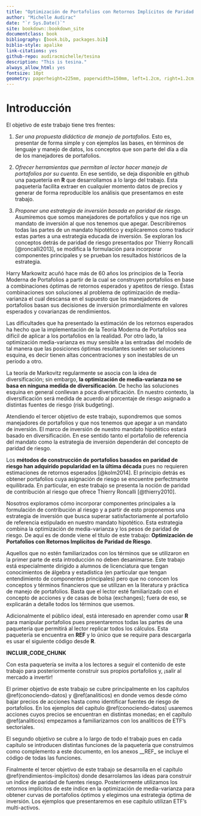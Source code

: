 ```yaml
---
title: "Optimización de Portafolios con Retornos Implícitos de Paridad de Riesgo"
author: "Michelle Audirac"
date: "`r Sys.Date()`"
site: bookdown::bookdown_site
documentclass: book
bibliography: [book.bib, packages.bib]
biblio-style: apalike
link-citations: yes
github-repo: audiracmichelle/tesina
description: "This is tesina."
always_allow_html: yes
fontsize: 10pt
geometry: paperheight=225mm, paperwidth=150mm, left=1.2cm, right=1.2cm, top=2cm, bottom=2cm
---
```


#  Introducción

El objetivo de este trabajo tiene tres frentes:

1. *Ser una propuesta didáctica de manejo de portafolios*. Esto es, presentar de forma simple y con ejemplos las bases, en términos de lenguaje y manejo de datos, los conceptos que son parte del día a día de los manejadores de portafolios. 

2. *Ofrecer herramientas que permitan al lector hacer manejo de portafolios por su cuenta*. En ese sentido, se deja disponible en github una paquetería en **R** que desarrollamos a lo largo del trabajo. Esta paquetería facilita extraer en cualquier momento datos de precios y generar de forma reproducible los análisis que presentamos en este trabajo.

3. *Proponer una estrategia de inversión basada en paridad de riesgo*. Asumiremos que somos manejadores de portafolios y que nos rige un mandato de inversión al que nos tenemos que apegar. Describiremos todas las partes de un mandato hipotético y explicaremos como traducir estas partes a una estrategia educada de inversión. Se exploran los conceptos detrás de paridad de riesgo presentados por Thierry Roncalli [@roncalli2013], se modifica la formulación para incorporar componentes principales y se prueban los resultados históricos de la estrategia.

Harry Markowitz acuñó hace más de 60 años los principios de la Teoría Moderna de Portafolios a partir de la cual se construyen portafolios en base a combinaciones óptimas de retornos esperados y apetitos de riesgo. Éstas combinaciones son soluciones al problema de optimización de media-varianza el cual descansa en el supuesto que los manejadores de portafolios basan sus decisiones de inversión primordialmente en valores esperados y covarianzas de rendimientos.

Las dificultades que ha presentado la estimación de los retornos esperados ha hecho que la implementación de la Teoría Moderna de Portafolios sea difícil de aplicar a los portafolios en la realidad. Por otro lado, la optimización media-varianza es muy sensible a las entradas del modelo de tal manera que las posiciones óptimas resultantes suelen ser soluciones esquina, es decir tienen altas concentraciones y son inestables de un período a otro. 

La teoría de Markovitz regularmente se asocia con la idea de diversificación; sin embargo, **la optimización de media-varianza no se basa en ninguna medida de diversificación**. De hecho las soluciones esquina en general conllevan a poca diversificación. En nuestro contexto, la diversificación será medida de acuerdo al porcentaje de riesgo asignado a distintas fuentes de riesgo (risk budgeting).

Atendiendo el tercer objetivo de este trabajo, supondremos que somos manejadores de portafolios y que nos tenemos que apegar a un mandato de inversión. El marco de inversión de nuestro mandato hipotético estará basado en diversificación. En ese sentido tanto el portafolio de referencia del mandato como la estrategia de inversión dependerán del concepto de paridad de riesgo.

Los **métodos de construcción de portafolios basados en paridad de riesgo han adquirido popularidad en la última década** pues no requieren estimaciones de retornos esperados [@kolm2014]. El principio detrás es obtener portafolios cuya asignación de riesgo  se encuentre perfectmante equilibrada. En particular, en este trabajo se presenta la noción de paridad de contribución al riesgo que ofrece Thierry Roncalli [@thierry2010].

Nosotros exploramos cómo incorporar componentes principales a la formulación de contribución al riesgo y a partir de esto proponemos una estrategia de inversión que busca superar satisfactoriamente al portafolio de referencia estipulado en nuestro mandato hipotético. Esta estrategia combina la optimización de media-varianza y los pesos de paridad de riesgo. De aquí es de donde viene el título de este trabajo: **Optimización de Portafolios con Retornos Implícitos de Paridad de Riesgo**.

Aquellos que no estén familiarizados con los términos que se utilizaron en la primer parte de esta introducción no deben desanimarse. Este trabajo está especialmente dirigido a alumnos de licenciatura que tengan conocimientos de álgebra y estadística (en particular que tengan entendimiento de componentes principales) pero que no conocen los conceptos y términos financieros que se utilizan en la literatura y práctica de manejo de portafolios. Basta que el lector esté familiarizado con el concepto de acciones y de casas de bolsa (exchanges); fuera de eso, se explicarán a detalle todos los términos que usemos.

Adicionalmente el público ideal, está interesado en aprender como usar **R** para manipular portafolios pues presentaremos todas las partes de una paquetería que permitirá al lector replicar todos los cálculos. Esta paquetería se encuentra en __REF__ y lo único que se require para descargarla es usar el siguiente código desde **R**.

__INCLUIR_CODE_CHUNK__

Con esta paquetería se invita a los lectores a seguir el contenido de este trabajo para posteriormente construir sus propios portafolios y, ¡salir al mercado a invertir! 

El primer objetivo de este trabajo se cubre principalmente en los capítulos \@ref(conociendo-datos) y \@ref(analiticos) en donde vemos desde cómo bajar precios de acciones hasta como identificar fuentes de riesgo de portafolios. En los ejemplos del capítulo \@ref(conociendo-datos) usaremos acciones cuyos precios se encuentran en distintas monedas; en el capítulo \@ref(analiticos) empezamos a familiarizarnos con los analíticos de ETF's sectoriales.

El segundo objetivo se cubre a lo largo de todo el trabajo pues en cada capítulo se introducen distintas funciones de la paquetería que construimos como complemento a este documento, en los anexos __REF_ se incluye el código de todas las funciones. 

Finalmente el tercer objetivo de este trabajo se desarrolla en el capítulo \@ref(rendimientos-implicitos) donde desarrolamos las ideas para construir un índice de paridad de fuentes riesgo. Posteriormente utilizamos los retornos implícitos de este índice en la optimización de media-varianza para obtener curvas de portafolios óptimos y elegimos una estrategia óptima de inversión. Los ejemplos que presentaremos en ese capítulo utilizan ETF's multi-activos.

<!-- Es importante mencionar que la estrategia de inversión que presentamos en __REF__ no recomendamos que se utilice directamente sobre acciones. Por esto se familiariza al lector con los ETF's y se le recomienda al lector que va empezar a invertir que primero se familiarice con hacer operaciones con estos instrumentos. Al final del trabajo se comparten ideas de los siguientes pasos a seguir para complemetar la estrategia que presentamos en este trabajo y empezar a construir portafolios más complejos. -->


<!-- celebrar la belleza de las matematicas, sus aplicaciones, el material didactico y el codigo abierto -->

<!-- controlar la asignación de riesgo de un portafolio -->

<!-- TRABAJO AUTOCONTENIDO -->

<!-- ** Manejo de portafolios para codeadores** -->

<!-- La primer versión de mi tesis se concentraba en teoría de la medida. Aunque dedique oras, relamente no entendía como aplicar esos conceptos para invertir en la activos en el mundo real. -->
<!-- conclusiones: en principio quería cubrir bonos mexicanos pero se iba a extender demasiado a un libro, esperemos que  -->


<!-- ```{r setup, include=FALSE} -->
<!-- knitr::opts_chunk$set(echo = TRUE,  -->
<!--                       warning = FALSE,  -->
<!--                       error = FALSE,  -->
<!--                       message = FALSE) -->

<!-- remove(list=ls()) -->
<!-- ``` -->

